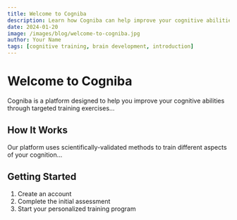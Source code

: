 ```yaml
---
title: Welcome to Cogniba
description: Learn how Cogniba can help improve your cognitive abilities through scientifically-backed training methods.
date: 2024-01-20
image: /images/blog/welcome-to-cogniba.jpg
author: Your Name
tags: [cognitive training, brain development, introduction]
---
```


# Welcome to Cogniba

Cogniba is a platform designed to help you improve your cognitive abilities through targeted training exercises...

## How It Works

Our platform uses scientifically-validated methods to train different aspects of your cognition...

## Getting Started

1. Create an account
2. Complete the initial assessment
3. Start your personalized training program

